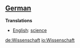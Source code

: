 ==[[German]]==

'''Translations'''

*[[English]]: [[science]]

[[de:Wissenschaft]]
[[io:Wissenschaft]]